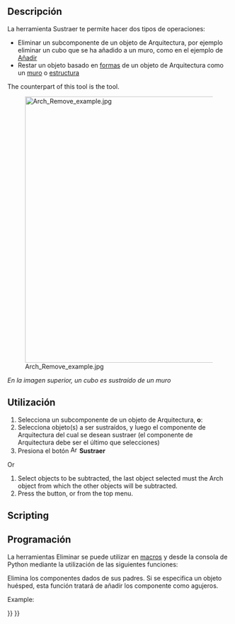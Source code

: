 <languages/>

<div class="mw-translate-fuzzy">
{{docnav/es|[[Arch_Add|Add component]]|[[Arch_Survey|Survey]]|[[Arch_Workbench|Arch]]|IconL=Arch_Add.svg |IconC=Workbench_Arch.svg |IconR=Arch_Survey.svg}}
</div>

{{VeryImportantMessage|THIS COMMAND IS PART OF THE INTEGRATED [[BIM_Workbench|BIM WORKBENCH]] IN V1.0<br>
This page has been updated for that version.}}

<div class="mw-translate-fuzzy">
{{GuiCommand/es
|Name=Arch Remove
|Name/es=Sustraer
|MenuLocation=Arquitectura → Sustraer
|Workbenches=[[Arch_Workbench/es|Entorno de Arquitectura]]
|SeeAlso=[[Arch Add/es|Añadir]]
}}
</div>

<span id="Description"></span>
==Descripción==

<div class="mw-translate-fuzzy">
La herramienta Sustraer te permite hacer dos tipos de operaciones:
* Eliminar un subcomponente de un objeto de Arquitectura, por ejemplo eliminar un cubo que se ha añadido a un muro, como en el ejemplo de [[Arch Add/es|Añadir]]
* Restar un objeto basado en [[Part_Workbench/es|formas]] de un objeto de Arquitectura como un [[Arch Wall/es|muro]] o [[Arch Structure/es|estructura]]
</div>

The counterpart of this tool is the {{Button|[[Image:Arch_Add.svg|16px]] [[Arch_Add|Arch Add]]}} tool.

[[Image:Arch Remove example.jpg|600px]]
<div class="mw-translate-fuzzy">
''En la imagen superior, un cubo es sustraído de un muro''
</div>

<span id="Usage"></span>
<div class="mw-translate-fuzzy">
==Utilización==
</div>

<div class="mw-translate-fuzzy">
# Selecciona un subcomponente de un objeto de Arquitectura, '''o''':
# Selecciona objeto(s) a ser sustraídos, y luego el componente de Arquitectura del cual se desean sustraer (el componente de Arquitectura debe ser el último que selecciones)
# Presiona el botón [[Image:Arch Remove.png|16px]] '''Sustraer'''
</div>

Or
# Select objects to be subtracted, the last object selected must the Arch object from which the other objects will be subtracted.
# Press the {{Button|[[Image:Arch_Remove.svg|16px]] [[Arch_Remove|Remove component]]}} button, or {{MenuCommand|Modify → [[Image:Arch_Remove.svg|16px]] Remove component}} from the top menu.

==Scripting==

<div class="mw-translate-fuzzy">
==Programación==
</div>

<div class="mw-translate-fuzzy">
La herramientas Eliminar se puede utilizar en [[macros/es|macros]] y desde la consola de Python mediante la utilización de las siguientes funciones:
</div>

{{Code|code=
removeComponents(objectsList, host=None)
}}

<div class="mw-translate-fuzzy">
Elimina los componentes dados de sus padres. Si se especifica un objeto huésped, esta función tratará de añadir los componente como agujeros.
</div>

Example:

{{Code|code=
import FreeCAD, Draft, Arch

Line = Draft.makeWire([FreeCAD.Vector(0, 0, 0),FreeCAD.Vector(2000, 2000, 0)])
Wall = Arch.makeWall(Line, width=150, height=3000)

Box = FreeCAD.ActiveDocument.addObject("Part::Box", "Box")
Box.Length = 900
Box.Width = 450
Box.Height = 2000
FreeCAD.ActiveDocument.recompute()

Draft.rotate(Box, 45)
Draft.move(Box, FreeCAD.Vector(1000, 700, 0))

Arch.removeComponents(Box, Wall)
FreeCAD.ActiveDocument.recompute()
}}


<div class="mw-translate-fuzzy">
{{docnav/es|[[Arch_Add|Add component]]|[[Arch_Survey|Survey]]|[[Arch_Workbench|Arch]]|IconL=Arch_Add.svg |IconC=Workbench_Arch.svg |IconR=Arch_Survey.svg}}
</div>

{{BIM_Tools_navi{{#translation:}}}}
{{Userdocnavi{{#translation:}}}}